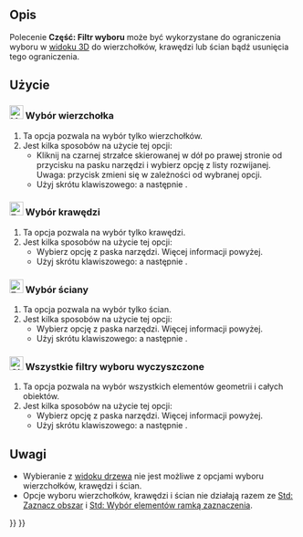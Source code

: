 <languages/>

{{Docnav
|[[Std_Expressions/pl|Expressions]]
|[[Std_TreeSelectAllInstances/pl|TreeSelectAllInstances]]
|[[Std_Base/pl|Std: Narzędzia standardowe]]
|IconL=
|IconR=Std_TreeSelectAllInstances.svg
|IconC=Freecad.svg
}}

{{GuiCommand/pl
|Name=Part SelectFilter
|Name/pl=Część: Filtr wyboru
|Workbenches=Wszystkie
|Shortcut={{KEY|X}} {{KEY|S}} / {{KEY|E}} {{KEY|S}} / {{KEY|F}} {{KEY|S}} / {{KEY|C}} {{KEY|S}}
|Version=1.0
}}

<span id="Description"></span>
==Opis==

Polecenie '''Część: Filtr wyboru''' może być wykorzystane do ograniczenia wyboru w [[3D_view/pl|widoku 3D]] do wierzchołków, krawędzi lub ścian bądź usunięcia tego ograniczenia.

<span id="Usage"></span>
==Użycie==

<span id="24px_Vertex_Selection"></span>
=== [[Image:Vertex-selection.svg|24px]] Wybór wierzchołka ===

<div class="mw-translate-fuzzy">
# Ta opcja pozwala na wybór tylko wierzchołków.
# Jest kilka sposobów na użycie tej opcji:
#* Kliknij na czarnej strzałce skierowanej w dół po prawej stronie od przycisku {{Button|[[Image:Part_SelectFilter.svg|16px]]}} na pasku narzędzi i wybierz opcję {{MenuCommand|[[Image:Vertex-selection.svg|16px]] Wybór wierzchołka}} z listy rozwijanej. Uwaga: przycisk zmieni się w zależności od wybranej opcji.
#* Użyj skrótu klawiszowego: {{KEY|X}} a następnie {{KEY|S}}.
</div>

<span id="24px_Edge_Selection"></span>
=== [[Image:Edge-selection.svg|24px]] Wybór krawędzi ===

# Ta opcja pozwala na wybór tylko krawędzi.
# Jest kilka sposobów na użycie tej opcji:
#* Wybierz opcję {{MenuCommand|[[Image:Edge-selection.svg|16px]] Wybór krawędzi}} z paska narzędzi. Więcej informacji powyżej.
#* Użyj skrótu klawiszowego: {{KEY|E}} a następnie {{KEY|S}}.

<span id="24px_Face_Selection"></span>
=== [[Image:Face-selection.svg|24px]] Wybór ściany ===

# Ta opcja pozwala na wybór tylko ścian.
# Jest kilka sposobów na użycie tej opcji:
#* Wybierz opcję {{MenuCommand|[[Image:Face-selection.svg|16px]] Wybór krawędzi}} z paska narzędzi. Więcej informacji powyżej.
#* Użyj skrótu klawiszowego: {{KEY|F}} a następnie {{KEY|S}}.

<span id="24px_No_Selection_Filters"></span>
=== [[Image:Clear-selection.svg|24px]] Wszystkie filtry wyboru wyczyszczone ===

# Ta opcja pozwala na wybór wszystkich elementów geometrii i całych obiektów.
# Jest kilka sposobów na użycie tej opcji:
#* Wybierz opcję {{MenuCommand|[[Image:Clear-selection.svg|16px]] Wybór krawędzi}} z paska narzędzi. Więcej informacji powyżej.
#* Użyj skrótu klawiszowego: {{KEY|C}} a następnie {{KEY|S}}.

<span id="Notes"></span>
==Uwagi==

* Wybieranie z [[Tree_view/pl|widoku drzewa]] nie jest możliwe z opcjami wyboru wierzchołków, krawędzi i ścian.
* Opcje wyboru wierzchołków, krawędzi i ścian nie działają razem ze [[Std_BoxSelection/pl|Std: Zaznacz obszar]] i [[Std_BoxElementSelection/pl|Std: Wybór elementów ramką zaznaczenia]].


{{Docnav
|[[Std_Expressions/pl|Expressions]]
|[[Std_TreeSelectAllInstances/pl|TreeSelectAllInstances]]
|[[Std_Base/pl|Std: Narzędzia standardowe]]
|IconL=
|IconR=Std_TreeSelectAllInstances.svg
|IconC=Freecad.svg
}}

{{Std_Base_navi{{#translation:}}}}
{{Userdocnavi{{#translation:}}}}